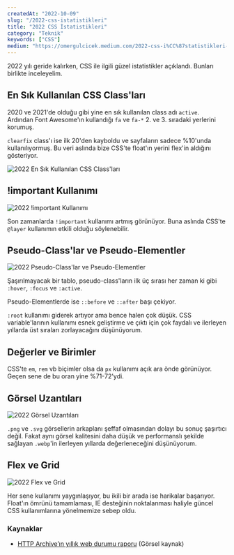 ```yaml
---
createdAt: "2022-10-09"
slug: "/2022-css-istatistikleri"
title: "2022 CSS İstatistikleri"
category: "Teknik"
keywords: ["CSS"]
medium: "https://omergulcicek.medium.com/2022-css-i%CC%87statistikleri-9035c376d3b5"
---
```


2022 yılı geride kalırken, CSS ile ilgili güzel istatistikler açıklandı. Bunları birlikte inceleyelim.

## En Sık Kullanılan CSS Class'ları

2020 ve 2021'de olduğu gibi yine en sık kullanılan class adı `active`. Ardından Font Awesome'ın kullandığı `fa` ve `fa-*` 2. ve 3. sıradaki yerlerini korumuş.

`clearfix` class'ı ise ilk 20'den kayboldu ve sayfaların sadece %10'unda kullanılıyormuş. Bu veri aslında bize CSS'te float'ın yerini flex'in aldığını gösteriyor.

![2022 En Sık Kullanılan CSS Class'ları](/blog/2022-10-09/en-populer-css-siniflari.png)

## !important Kullanımı

![2022 !important Kullanımı](/blog/2022-10-09/important-kullanimi.png)

Son zamanlarda `!important` kullanımı artmış görünüyor. Buna aslında CSS'te `@layer` kullanımın etkili olduğu söylenebilir.

## Pseudo-Class'lar ve Pseudo-Elementler

![2022 Pseudo-Class'lar ve Pseudo-Elementler](/blog/2022-10-09/pseudo-siniflar-ve-elementler.png)

Şaşırılmayacak bir tablo, pseudo-class'ların ilk üç sırası her zaman ki gibi `:hover`, `:focus` ve `:active`.

Pseudo-Elementlerde ise `::before` ve `::after` başı çekiyor.

`:root` kullanımı giderek artıyor ama bence halen çok düşük. CSS variable'larının kullanımı esnek geliştirme ve çıktı için çok faydalı ve ilerleyen yıllarda üst sıraları zorlayacağını düşünüyorum.

## Değerler ve Birimler

CSS'te `em`, `rem` vb biçimler olsa da `px` kullanımı açık ara önde görünüyor. Geçen sene de bu oran yine %71-72'ydi.

## Görsel Uzantıları

![2022 Görsel Uzantıları](/blog/2022-10-09/gorsel-uzantilari.png)

`.png` ve `.svg` görsellerin arkaplanı şeffaf olmasından dolayı bu sonuç şaşırtıcı değil. Fakat aynı görsel kalitesini daha düşük ve performanslı şekilde sağlayan `.webp`'in ilerleyen yıllarda değerleneceğini düşünüyorum.

## Flex ve Grid

![2022 Flex ve Grid](/blog/2022-10-09/flex-grid.png)

Her sene kullanımı yaygınlaşıyor, bu ikili bir arada ise harikalar başarıyor. Float'ın ömrünü tamamlaması, IE desteğinin noktalanması haliyle güncel CSS kullanımlarına yönelmemize sebep oldu.

### Kaynaklar

- <a href="https://almanac.httparchive.org/tr/2022/" target="_blank" rel="noreferrer noopener">HTTP Archive’ın yıllık web durumu raporu</a> (Görsel kaynak)
